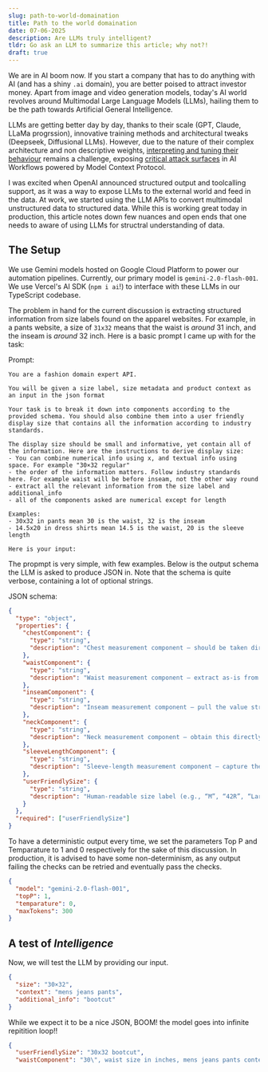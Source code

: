 ```yaml
---
slug: path-to-world-domaination
title: Path to the world domaination
date: 07-06-2025
description: Are LLMs truly intelligent?
tldr: Go ask an LLM to summarize this article; why not?!
draft: true
---
```


We are in AI boom now. If you start a company that has to do anything with AI (and has a shiny `.ai` domain), you are better poised to attract investor money. Apart from image and video generation models, today's AI world revolves around Multimodal Large Language Models (LLMs), hailing them to be the path towards Artificial General Intelligence.

LLMs are getting better day by day, thanks to their scale (GPT, Claude, LLaMa progrssion), innovative training methods and architectural tweaks (Deepseek, Diffusional LLMs). However, due to the nature of their complex architecture and non descriptive weights, [interpreting and tuning their behaviour]() remains a challenge, exposing [critical attack surfaces]() in AI Workflows powered by Model Context Protocol.

I was excited when OpenAI announced structured output and toolcalling support, as it was a way to expose LLMs to the external world and feed in the data. At work, we started using the LLM APIs to convert multimodal unstructured data to structured data. While this is working great today in production, this article notes down few nuances and open ends that one needs to aware of using LLMs for structral understanding of data.

## The Setup

We use Gemini models hosted on Google Cloud Platform to power our automation pipelines. Currently, our primary model is `gemini-2.0-flash-001`. We use Vercel's AI SDK (`npm i ai`!) to interface with these LLMs in our TypeScript codebase.

The problem in hand for the current discussion is extracting structured information from size labels found on the apparel websites. For example, in a pants website, a size of `31x32` means that the waist is _around_ 31 inch, and the inseam is _around_ 32 inch. Here is a basic prompt I came up with for the task:

Prompt:

```text
You are a fashion domain expert API.

You will be given a size label, size metadata and product context as an input in the json format

Your task is to break it down into components according to the provided schema. You should also combine them into a user friendly display size that contains all the information according to industry standards.

The display size should be small and informative, yet contain all of the information. Here are the instructions to derive display size:
- You can combine numerical info using x, and textual info using space. For example "30×32 regular"
- the order of the information matters. Follow industry standards here. For example waist will be before inseam, not the other way round
- extract all the relevant information from the size label and additional_info
- all of the components asked are numerical except for length

Examples:
- 30x32 in pants mean 30 is the waist, 32 is the inseam
- 14.5x20 in dress shirts mean 14.5 is the waist, 20 is the sleeve length

Here is your input:
```

The propmpt is very simple, with few examples. Below is the output schema the LLM is asked to produce JSON in. Note that the schema is quite verbose, containing a lot of optional strings.

JSON schema:

```json
{
  "type": "object",
  "properties": {
    "chestComponent": {
      "type": "string",
      "description": "Chest measurement component — should be taken directly from the raw size string with minimal parsing or re-formatting."
    },
    "waistComponent": {
      "type": "string",
      "description": "Waist measurement component — extract as-is from the source size string; avoid heavy manipulation."
    },
    "inseamComponent": {
      "type": "string",
      "description": "Inseam measurement component — pull the value straight from the original size string, doing only lightweight trimming if necessary."
    },
    "neckComponent": {
      "type": "string",
      "description": "Neck measurement component — obtain this directly from the size string without elaborate processing."
    },
    "sleeveLengthComponent": {
      "type": "string",
      "description": "Sleeve-length measurement component — capture the value from the size string with minimal transformation."
    },
    "userFriendlySize": {
      "type": "string",
      "description": "Human-readable size label (e.g., “M”, “42R”, “Large”); this field is required."
    }
  },
  "required": ["userFriendlySize"]
}
```

To have a deterministic output every time, we set the parameters Top P and Temparature to 1 and 0 respectively for the sake of this discussion. In production, it is advised to have some non-determinism, as any output failing the checks can be retried and eventually pass the checks.

```json
{
  "model": "gemini-2.0-flash-001",
  "topP": 1,
  "temparature": 0,
  "maxTokens": 300
}
```

## A test of _Intelligence_

Now, we will test the LLM by providing our input.

```json
{
  "size": "30×32",
  "context": "mens jeans pants",
  "additional_info": "bootcut"
}
```

While we expect it to be a nice JSON, BOOM! the model goes into infinite repitition loop!!

```json
{
  "userFriendlySize": "30x32 bootcut",
  "waistComponent": "30\", waist size in inches, mens jeans pants context, additional info bootcut size label 30x32. waist size in inches, mens jeans pants context, additional info bootcut size label 30x32. waist size in inches, mens jeans pants context, additional info bootcut size label 30x32. waist size in inches, mens jeans pants context, additional info bootcut size label 30x32. waist size in inches, mens jeans pants context, additional info bootcut size label 30x32. waist size in inches, mens jeans pants context, additional info bootcut size label 30x32. waist size in inches, mens jeans pants context, additional info bootcut size label 30x32. waist size in inches, mens jeans pants context, additional info bootcut size label 30x32. waist size in inches, mens jeans pants context, additional info bootcut size label 30x32. waist size in inches, mens jeans pants context, additional info bootcut size label 30x32. waist size in inches, mens jeans pants context, additional info bootcut size label 30x32. waist size in inches, mens jeans pants context, additional info bootcut size label 30
```
